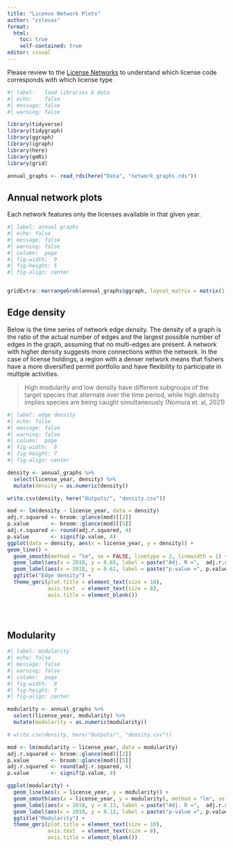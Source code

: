 ```yaml
---
title: "License Network Plots"
author: "cslovas"
format: 
  html:
    toc: true
    self-contained: true
editor: visual
---
```


Please review to the [License Networks](https://carlylovas.github.io/mesg-permits/R/license_networks.html) to understand which license code corresponds with which license type

```r
#| label:   load libraries & data 
#| echo:    false
#| message: false
#| warning: false

library(tidyverse)
library(tidygraph)
library(ggraph)
library(igraph)
library(here)
library(gmRi)
library(grid)

annual_graphs <- read_rds(here("Data", "network_graphs.rds"))

```

## Annual network plots

Each network features only the licenses available in that given year.

```r
#| label: annual graphs
#| echo: false
#| message: false
#| warning: false
#| column:  page
#| fig-width:  9
#| fig-height: 5
#| fig-align: center


gridExtra::marrangeGrob(annual_graphs$ggraph, layout_matrix = matrix(1:2, ncol = 2, nrow = 1, byrow= TRUE), top = NULL)

```

## Edge density

Below is the time series of network edge density. The density of a graph is the ratio of the actual number of edges and the largest possible number of edges in the graph, assuming that no multi-edges are present. A network with higher density suggests more connections within the network. In the case of license holdings, a region with a denser network means that fishers have a more diversified permit portfolio and have flexibility to participate in multiple activities.

> High modularity and low density have different subgroups of the target species that alternate over the time period, while high density implies species are being caught simultaneously (Nomura et. al, 2021)

```r
#| label: edge density
#| echo: false
#| message: false
#| warning: false
#| column:  page
#| fig-width:  9
#| fig-height: 7
#| fig-align: center

density <- annual_graphs %>%
  select(license_year, density) %>%
  mutate(density = as.numeric(density))

write.csv(density, here("Outputs/", "density.csv"))

mod <- lm(density ~ license_year, data = density)
adj.r.squared <- broom::glance(mod)[[2]]
p.value       <- broom::glance(mod)[[5]]
adj.r.squared <- round(adj.r.squared, 4)
p.value       <- signif(p.value, 4)
ggplot(data = density, aes(x = license_year, y = density)) +
geom_line() +
  geom_smooth(method = "lm", se = FALSE, linetype = 2, linewidth = 1) + 
  geom_label(aes(x = 2018, y = 0.65, label = paste("Adj. R =",  adj.r.squared))) +
  geom_label(aes(x = 2018, y = 0.62, label = paste("p-value =", p.value))) +
  ggtitle("Edge density") +
  theme_gmri(plot.title = element_text(size = 10),
             axis.text  = element_text(size = 8),
             axis.title = element_blank())


              
```

## Modularity

```r
#| label: modularity
#| echo: false
#| message: false
#| warning: false
#| column:  page
#| fig-width:  9
#| fig-height: 7
#| fig-align: center

modularity <- annual_graphs %>%
  select(license_year, modularity) %>%
  mutate(modularity = as.numeric(modularity))

# write.csv(density, here("Outputs/", "density.csv"))

mod <- lm(modularity ~ license_year, data = modularity)
adj.r.squared <- broom::glance(mod)[[2]]
p.value       <- broom::glance(mod)[[5]]
adj.r.squared <- round(adj.r.squared, 4)
p.value       <- signif(p.value, 4)

ggplot(modularity) +
  geom_line(aes(x = license_year, y = modularity)) +
  geom_smooth(aes(x = license_year, y = modularity), method = "lm", se = FALSE, linetype = 2) +
  geom_label(aes(x = 2018, y = 0.13, label = paste("Adj. R =",  adj.r.squared))) +
  geom_label(aes(x = 2018, y = 0.12, label = paste("p-value =", p.value))) +
  ggtitle("Modularity") +
  theme_gmri(plot.title = element_text(size = 10),
             axis.text  = element_text(size = 8),
             axis.title = element_blank())
              
```

